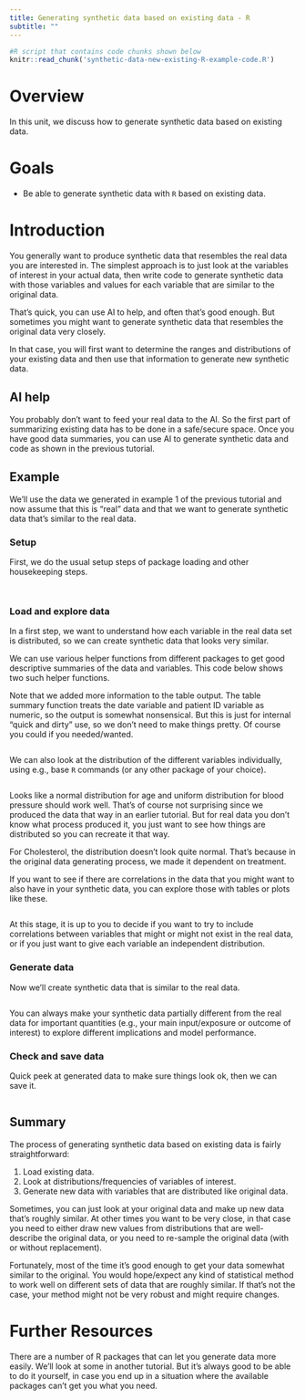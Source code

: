 ```yaml
---
title: Generating synthetic data based on existing data - R
subtitle: ""
---
```




```r
#R script that contains code chunks shown below
knitr::read_chunk('synthetic-data-new-existing-R-example-code.R')
```


# Overview
In this unit, we discuss how to generate synthetic data based on existing data.


# Goals

* Be able to generate synthetic data with `R` based on existing data.



# Introduction

You generally want to produce synthetic data that resembles the real data you are interested in. The simplest approach is to just look at the variables of interest in your actual data, then write code to generate synthetic data with those variables and values for each variable that are similar to the original data.

That's quick, you can use AI to help, and often that's good enough. But sometimes you might want to generate synthetic data that resembles the original data very closely. 

In that case, you will first want to determine the ranges and distributions of your existing data and then use that information to generate new synthetic data.


## AI help 

You probably don't want to feed your real data to the AI. So the first part of summarizing existing data has to be done in a safe/secure space. Once you have good data summaries, you can use AI to generate synthetic data and code as shown in the previous tutorial.

## Example

We'll use the data we generated in example 1 of the previous tutorial and now assume that this is "real" data and that we want to generate synthetic data that's similar to the real data. 

### Setup

First, we do the usual setup steps of package loading and other housekeeping steps.

```r
```

```r
```



### Load and explore data

In a first step, we want to understand how each variable in the real data set is distributed, so we can create synthetic data that looks very similar.

We can use various helper functions from different packages to get good descriptive summaries of the data and variables. This code below shows two such helper functions. 

Note that we added more information to the table output. The table summary function treats the date variable and patient ID variable as numeric, so the output is somewhat nonsensical. But this is just for internal "quick and dirty" use, so we don't need to make things pretty. Of course you could if you needed/wanted.

```r
```

We can also look at the distribution of the different variables individually, using e.g., base `R` commands (or any other package of your choice).

```r
```

Looks like a normal distribution for age and uniform distribution for blood pressure should work well. That's of course not surprising since we produced the data that way in an earlier tutorial. But for real data you don't know what process produced it, you just want to see how things are distributed so you can recreate it that way.

For Cholesterol, the distribution doesn't look quite normal. That's because in the original data generating process, we made it dependent on treatment. 

If you want to see if there are correlations in the data that you might want to also have in your synthetic data, you can explore those with tables or plots like these. 

```r
```

At this stage, it is up to you to decide if you want to try to include correlations between variables that might or might not exist in the real data, or if you just want to give each variable an independent distribution.


### Generate data

Now we'll create synthetic data that is similar to the real data.

```r
```


You can always make your synthetic data partially different from the real data for important quantities (e.g., your main input/exposure or outcome of interest) to explore different implications and model performance.

### Check and save data

Quick peek at generated data to make sure things look ok, then we can save it.

```r
```


## Summary

The process of generating synthetic data based on existing data is fairly straightforward:

1. Load existing data.
2. Look at distributions/frequencies of variables of interest.
3. Generate new data with variables that are distributed like original data.

Sometimes, you can just look at your original data and make up new data that's roughly similar. At other times you want to be very close, in that case you need to either draw new values from distributions that are well-describe the original data, or you need to re-sample the original data (with or without replacement).

Fortunately, most of the time it's good enough to get your data somewhat similar to the original. You would hope/expect any kind of statistical method to work well on different sets of data that are roughly similar. If that's not the case, your method might not be very robust and might require changes.

# Further Resources

There are a number of R packages that can let you generate data more easily. We'll look at some in another tutorial. But it's always good to be able to do it yourself, in case you end up in a situation where the available packages can't get you what you need.

